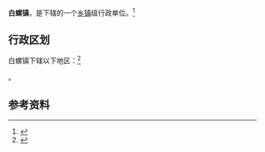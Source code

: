 {{中国乡级行政区|42/10/23/114/000}}

'''白螺镇'''，是{{PRC admin/fullname|42/10/23/114/000|3}}下辖的一个[[乡镇|乡镇]]级行政单位。<ref>{{PRC admin/ref sgc|{{PRC admin/parent|42/10/23/114/000}}}}</ref>

== 行政区划 ==

白螺镇下辖以下地区：<ref>{{PRC admin/ref sgc|42/10/23/114/000}}</ref>

{{PRC admin/children|42/10/23/114/000}}。

== 参考资料 ==

{{reflist}}

{{行政区划小作品}}
{{PRC admin/navcat|42/10/23/114/000}}